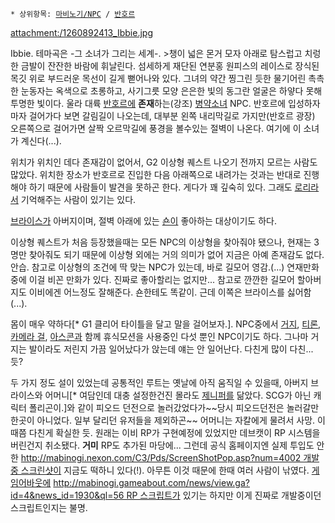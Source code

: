  * 상위항목: [[마비노기/NPC]] / [[반호르]]

attachment:/1260892413_Ibbie.jpg

Ibbie. 테마곡은 -그 소녀가 그리는 세계-.
>챙이 넓은 몬거 모자 아래로 탐스럽고 치렁한 금발이 잔잔한 바람에 휘날린다. 섬세하게 재단된 연분홍 원피스의 레이스로 장식된 목깃 위로 부드러운 목선이 길게 뻗어나와 있다. 그녀의 약간 찡그린 듯한 물기어린 촉촉한 눈동자는 옥색으로 초롱하고, 사기그릇 모양 은은한 빛의 동그란 얼굴은 하얗다 못해 투명한 빛이다.
울라 대륙 [[반호르]]에 '''존재'''하는(강조) [[병약]]소녀 NPC. 반호르에 입성하자마자 걸어가다 보면 갈림길이 나오는데, 대부분 왼쪽 내리막길로 가지만(반호르 광장) 오른쪽으로 걸어가면 살짝 오르막길에 풍경을 볼수있는 절벽이 나온다. 여기에 이 소녀가 계신다(...).

위치가 위치인 데다 존재감이 없어서, G2 이상형 퀘스트 나오기 전까지 모르는 사람도 많았다. 위치한 장소가 반호르로 진입한 다음 아래쪽으로 내려가는 것과는 반대로 진행해야 하기 때문에 사람들이 발견을 못하곤 한다. 게다가 꽤 깊숙히 있다. 그래도 [[로리]]라서 기억해주는 사람이 있기는 있다.

[[브라이스]]가 아버지이며, 절벽 아래에 있는 [[숀]]이 좋아하는 대상이기도 하다.

이상형 퀘스트가 처음 등장했을때는 모든 NPC의 이상형을 찾아줘야 됐으나, 현재는 3명만 찾아줘도 되기 때문에 이상형 외에는 거의 의미가 없어 지금은 아예 존재감도 없다. 안습. 참고로 이상형의 조건에 딱 맞는 NPC가 있는데, 바로 길모어 영감.(...) 연재만화 중에 이걸 비꼰 만화가 있다. 진짜로 좋아할리는 없지만... 참고로 깐깐한 길모어 할아버지도 이비에겐 어느정도 잘해준다. 숀한테도 똑같이. 근데 이쪽은 브라이스를 싫어함(...).

몸이 매우 약하다[* G1 클리어 타이틀을 달고 말을 걸어보자.]. NPC중에서 [[거지]], [[티론]], [[카메라 걸]], [[아스콘]]과 함께 휴식모션을 사용중인 다섯 뿐인 NPC이기도 하다. 그나마 거지는 발이라도 저린지 가끔 일어났다가 앉는데 얘는 안 일어난다. 다친게 많이 다친...듯? 

두 가지 정도 설이 있었는데 공통적인 루트는 옛날에 아직 움직일 수 있을때, 아버지 브라이스와 어머니[* 여담인데 대충 설정한건진 몰라도 [[제니퍼]]를 닮았다. SCG가 아닌 캐릭터 폴리곤이.]와 같이 피오드 던전으로 놀러갔었다가~~당시 피오드던전은 놀러갈만한곳이 아니었다. 일부 달리던 유저들을 제외하곤~~ 어머니는 자칼에게 물려서 사망. 이때쯤 다친게 확실한 듯. 원래는 이비 RP가 구현예정에 있었지만 데브캣이 RP 시스템을 버린건지 취소됐다. '''거미''' RP도 추가된 마당에... 그런데 공식 홈페이지엔 실제 투입도 안 한 [[http://mabinogi.nexon.com/C3/Pds/ScreenShotPop.asp?num=4002 개발중 스크린샷]]이 지금도 떡하니 있다(!). 아무튼 이것 때문에 한때 여러 사람이 낚였다. [[게임어바웃]]에 [[http://mabinogi.gameabout.com/news/view.ga?id=4&news_id=1930&ql=56 RP 스크립트]]가 있기는 하지만 이게 진짜로 개발중이던 스크립트인지는 불명.
